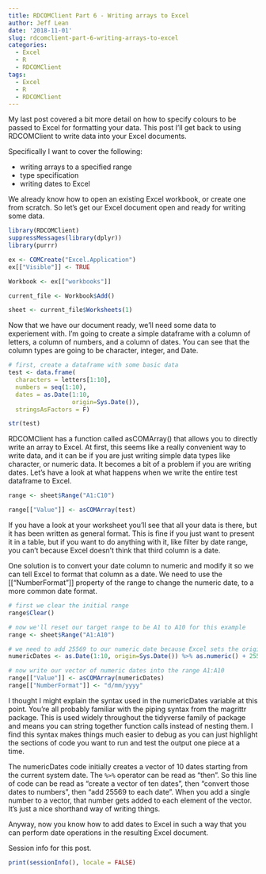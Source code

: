 ```yaml
---
title: RDCOMClient Part 6 - Writing arrays to Excel
author: Jeff Lean
date: '2018-11-01'
slug: rdcomclient-part-6-writing-arrays-to-excel
categories:
  - Excel
  - R
  - RDCOMClient
tags:
  - Excel
  - R
  - RDCOMClient
---
```


My last post covered a bit more detail on how to specify colours to be passed to Excel for formatting your data. This post I'll get back to using RDCOMClient to write data into your Excel documents. 

Specifically I want to cover the following:

* writing arrays to a specified range
* type specification
* writing dates to Excel

We already know how to open an existing Excel workbook, or create one from scratch. So let's get our Excel document open and ready for writing some data.

```r
library(RDCOMClient)
suppressMessages(library(dplyr))
library(purrr)

ex <- COMCreate("Excel.Application")
ex[["Visible"]] <- TRUE

Workbook <- ex[["workbooks"]]

current_file <- Workbook$Add()

sheet <- current_file$Worksheets(1)

```

Now that we have our document ready, we'll need some data to experiement with. I'm going to create a simple dataframe with a column of letters, a column of numbers, and a column of dates. You can see that the column types are going to be character, integer, and Date.


```r
# first, create a dataframe with some basic data
test <- data.frame(
  characters = letters[1:10],
  numbers = seq(1:10),
  dates = as.Date(1:10,
                  origin=Sys.Date()),
  stringsAsFactors = F)

str(test)

```


RDCOMClient has a function called asCOMArray() that allows you to directly write an array to Excel. At first, this seems like a really convenient way to write data, and it can be if you are just writing simple data types like character, or numeric data. It becomes a bit of a problem if you are writing dates. Let's have a look at what happens when we write the entire test dataframe to Excel.


```r
range <- sheet$Range("A1:C10")

range[["Value"]] <- asCOMArray(test)

```

If you have a look at your worksheet you'll see that all your data is there, but it has been written as general format. This is fine if you just want to present it in a table, but if you want to do anything with it, like filter by date range, you can't because Excel doesn't think that third column is a date.

One solution is to convert your date column to numeric and modify it so we can tell Excel to format that column as a date. We need to use the [["NumberFormat"]] property of the range to change the numeric date, to a more common date format.

```r
# first we clear the initial range
range$Clear()

# now we'll reset our target range to be A1 to A10 for this example
range <- sheet$Range("A1:A10")

# we need to add 25569 to our numeric date because Excel sets the origin in a particular way
numericDates <- as.Date(1:10, origin=Sys.Date()) %>% as.numeric() + 25569

# now write our vector of numeric dates into the range A1:A10
range[["Value"]] <- asCOMArray(numericDates)
range[["NumberFormat"]] <- "d/mm/yyyy"

```

I thought I might explain the syntax used in the numericDates variable at this point. You're all probably familiar with the piping syntax from the magrittr package. This is used widely throughout the tidyverse family of package and means you can string together function calls instead of nesting them. I find this syntax makes things much easier to debug as you can just highlight the sections of code you want to run and test the output one piece at a time.

The numericDates code initially creates a vector of 10 dates starting from the current system date. The `%>%` operator can be read as "then". So this line of code can be read as "create a vector of ten dates", then "convert those dates to numbers", then "add 25569 to each date". When you add a single number to a vector, that number gets added to each element of the vector. It's just a nice shorthand way of writing things.


Anyway, now you know how to add dates to Excel in such a way that you can perform date operations in the resulting Excel document.

Session info for this post.
```r
print(sessionInfo(), locale = FALSE)

```

